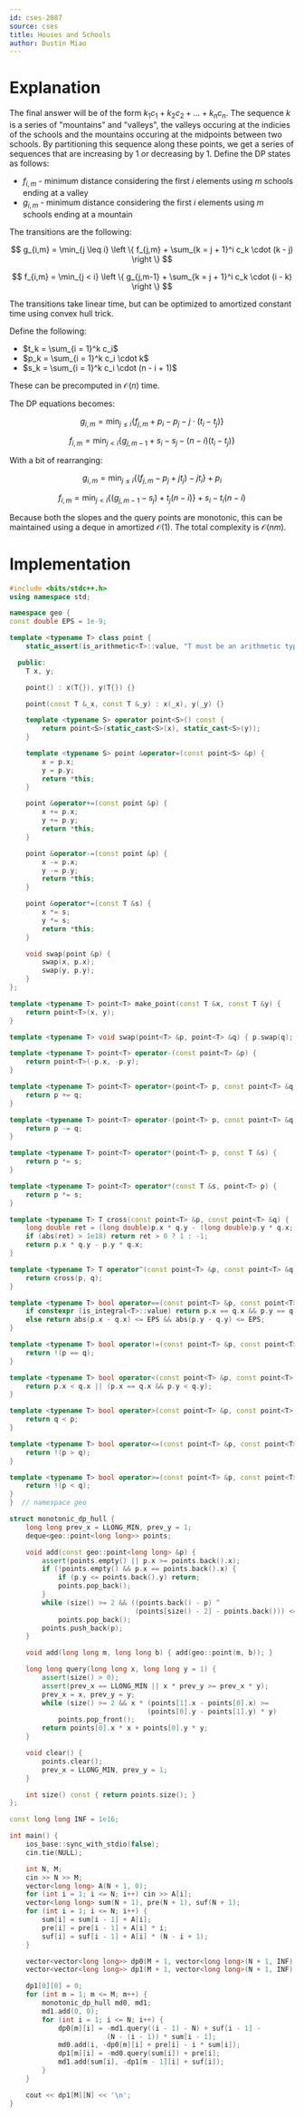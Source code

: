 ```yaml
---
id: cses-2087
source: cses
title: Houses and Schools
author: Dustin Miao
---
```

# Explanation

The final answer will be of the form $k_1 c_1 + k_2 c_2 + \dots + k_n c_n$. The sequence $k$ is a series of "mountains" and "valleys", the valleys occuring at the indicies of the schools and the mountains occuring at the midpoints between two schools. By partitioning this sequence along these points, we get a series of sequences that are increasing by $1$ or decreasing by $1$. Define the DP states as follows:

- $f_{i,m}$ - minimum distance considering the first $i$ elements using $m$ schools ending at a valley
- $g_{i,m}$ - minimum distance considering the first $i$ elements using $m$ schools ending at a mountain

The transitions are the following:

$$
g_{i,m} = \min_{j \leq i} \left \{ f_{j,m} + \sum_{k = j + 1}^i c_k \cdot (k - j) \right \}
$$

$$
f_{i,m} = \min_{j < i} \left \{ g_{j,m-1} + \sum_{k = j + 1}^i c_k \cdot (i - k) \right \}
$$

The transitions take linear time, but can be optimized to amortized constant time using convex hull trick.

Define the following:

- $t_k = \sum_{i = 1}^k c_i$
- $p_k = \sum_{i = 1}^k c_i \cdot k$
- $s_k = \sum_{i = 1}^k c_i \cdot (n - i + 1)$

These can be precomputed in $\mathcal{O}(n)$ time.

The DP equations becomes:

$$
g_{i,m} = \min_{j \leq i} \left \{ f_{j,m} + p_i - p_j - j \cdot (t_i - t_j) \right \}
$$

$$
f_{i,m} = \min_{j < i} \left \{ g_{j,m-1} + s_i - s_j - (n - i)(t_i - t_j) \right \}
$$

With a bit of rearranging:

$$
g_{i,m} = \min_{j \leq i} \left \{ (f_{j,m} - p_j + jt_j) - jt_i \right \} + p_i
$$

$$
f_{i,m} = \min_{j < i} \left \{ (g_{j,m-1} - s_j) + t_j(n - i) \right \} + s_i - t_i(n - i)
$$

Because both the slopes and the query points are monotonic, this can be maintained using a deque in amortized $\mathcal{O}(1)$. The total complexity is $\mathcal{O}(nm)$.

# Implementation

<LanguageSection>

<CPPSection>

```cpp
#include <bits/stdc++.h>
using namespace std;

namespace geo {
const double EPS = 1e-9;

template <typename T> class point {
	static_assert(is_arithmetic<T>::value, "T must be an arithmetic type");

  public:
	T x, y;

	point() : x(T{}), y(T{}) {}

	point(const T &_x, const T &_y) : x(_x), y(_y) {}

	template <typename S> operator point<S>() const {
		return point<S>(static_cast<S>(x), static_cast<S>(y));
	}

	template <typename S> point &operator=(const point<S> &p) {
		x = p.x;
		y = p.y;
		return *this;
	}

	point &operator+=(const point &p) {
		x += p.x;
		y += p.y;
		return *this;
	}

	point &operator-=(const point &p) {
		x -= p.x;
		y -= p.y;
		return *this;
	}

	point &operator*=(const T &s) {
		x *= s;
		y *= s;
		return *this;
	}

	void swap(point &p) {
		swap(x, p.x);
		swap(y, p.y);
	}
};

template <typename T> point<T> make_point(const T &x, const T &y) {
	return point<T>(x, y);
}

template <typename T> void swap(point<T> &p, point<T> &q) { p.swap(q); }

template <typename T> point<T> operator-(const point<T> &p) {
	return point<T>(-p.x, -p.y);
}

template <typename T> point<T> operator+(point<T> p, const point<T> &q) {
	return p += q;
}

template <typename T> point<T> operator-(point<T> p, const point<T> &q) {
	return p -= q;
}

template <typename T> point<T> operator*(point<T> p, const T &s) {
	return p *= s;
}

template <typename T> point<T> operator*(const T &s, point<T> p) {
	return p *= s;
}

template <typename T> T cross(const point<T> &p, const point<T> &q) {
	long double ret = (long double)p.x * q.y - (long double)p.y * q.x;
	if (abs(ret) > 1e18) return ret > 0 ? 1 : -1;
	return p.x * q.y - p.y * q.x;
}

template <typename T> T operator^(const point<T> &p, const point<T> &q) {
	return cross(p, q);
}

template <typename T> bool operator==(const point<T> &p, const point<T> &q) {
	if constexpr (is_integral<T>::value) return p.x == q.x && p.y == q.y;
	else return abs(p.x - q.x) <= EPS && abs(p.y - q.y) <= EPS;
}

template <typename T> bool operator!=(const point<T> &p, const point<T> &q) {
	return !(p == q);
}

template <typename T> bool operator<(const point<T> &p, const point<T> &q) {
	return p.x < q.x || (p.x == q.x && p.y < q.y);
}

template <typename T> bool operator>(const point<T> &p, const point<T> &q) {
	return q < p;
}

template <typename T> bool operator<=(const point<T> &p, const point<T> &q) {
	return !(p > q);
}

template <typename T> bool operator>=(const point<T> &p, const point<T> &q) {
	return !(p < q);
}
}  // namespace geo

struct monotonic_dp_hull {
	long long prev_x = LLONG_MIN, prev_y = 1;
	deque<geo::point<long long>> points;

	void add(const geo::point<long long> &p) {
		assert(points.empty() || p.x >= points.back().x);
		if (!points.empty() && p.x == points.back().x) {
			if (p.y <= points.back().y) return;
			points.pop_back();
		}
		while (size() >= 2 && ((points.back() - p) ^
		                       (points[size() - 2] - points.back())) <= 0)
			points.pop_back();
		points.push_back(p);
	}

	void add(long long m, long long b) { add(geo::point(m, b)); }

	long long query(long long x, long long y = 1) {
		assert(size() > 0);
		assert(prev_x == LLONG_MIN || x * prev_y >= prev_x * y);
		prev_x = x, prev_y = y;
		while (size() >= 2 && x * (points[1].x - points[0].x) >=
		                          (points[0].y - points[1].y) * y)
			points.pop_front();
		return points[0].x * x + points[0].y * y;
	}

	void clear() {
		points.clear();
		prev_x = LLONG_MIN, prev_y = 1;
	}

	int size() const { return points.size(); }
};

const long long INF = 1e16;

int main() {
	ios_base::sync_with_stdio(false);
	cin.tie(NULL);

	int N, M;
	cin >> N >> M;
	vector<long long> A(N + 1, 0);
	for (int i = 1; i <= N; i++) cin >> A[i];
	vector<long long> sum(N + 1), pre(N + 1), suf(N + 1);
	for (int i = 1; i <= N; i++) {
		sum[i] = sum[i - 1] + A[i];
		pre[i] = pre[i - 1] + A[i] * i;
		suf[i] = suf[i - 1] + A[i] * (N - i + 1);
	}

	vector<vector<long long>> dp0(M + 1, vector<long long>(N + 1, INF));
	vector<vector<long long>> dp1(M + 1, vector<long long>(N + 1, INF));

	dp1[0][0] = 0;
	for (int m = 1; m <= M; m++) {
		monotonic_dp_hull md0, md1;
		md1.add(0, 0);
		for (int i = 1; i <= N; i++) {
			dp0[m][i] = -md1.query((i - 1) - N) + suf[i - 1] -
			            (N - (i - 1)) * sum[i - 1];
			md0.add(i, -dp0[m][i] + pre[i] - i * sum[i]);
			dp1[m][i] = -md0.query(sum[i]) + pre[i];
			md1.add(sum[i], -dp1[m - 1][i] + suf[i]);
		}
	}

	cout << dp1[M][N] << '\n';
}
```

</CPPSection>

</LanguageSection>
